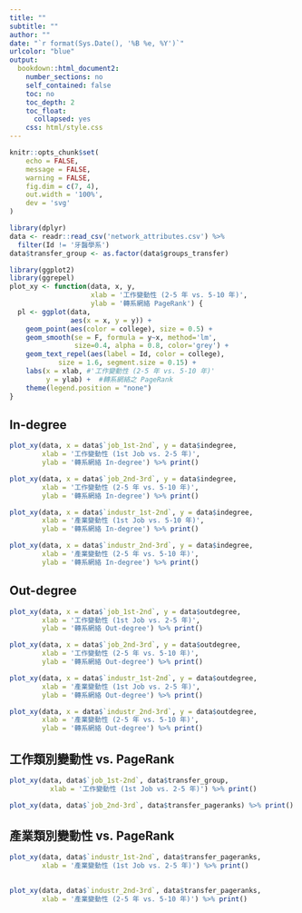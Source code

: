 ```yaml
---
title: ""
subtitle: ""
author: ""
date: "`r format(Sys.Date(), '%B %e, %Y')`"
urlcolor: "blue"
output:
  bookdown::html_document2:
    number_sections: no
    self_contained: false
    toc: no
    toc_depth: 2
    toc_float:
      collapsed: yes
    css: html/style.css
---
```


```r
knitr::opts_chunk$set(
	echo = FALSE,
	message = FALSE,
	warning = FALSE,
	fig.dim = c(7, 4),
	out.width = '100%',
	dev = 'svg'
)
```


```r
library(dplyr)
data <- readr::read_csv('network_attributes.csv') %>% 
  filter(Id != '牙醫學系')
data$transfer_group <- as.factor(data$groups_transfer)
```

```r
library(ggplot2)
library(ggrepel)
plot_xy <- function(data, x, y, 
                    xlab = '工作變動性 (2-5 年 vs. 5-10 年)',
                    ylab = '轉系網絡 PageRank') {
  pl <- ggplot(data, 
               aes(x = x, y = y)) +
    geom_point(aes(color = college), size = 0.5) +
    geom_smooth(se = F, formula = y~x, method='lm', 
                size=0.4, alpha = 0.8, color='grey') +
    geom_text_repel(aes(label = Id, color = college), 
            size = 1.6, segment.size = 0.15) +
    labs(x = xlab, #'工作變動性 (2-5 年 vs. 5-10 年)'
         y = ylab) +  #轉系網絡之 PageRank
    theme(legend.position = "none")
}
```

## In-degree

```r
plot_xy(data, x = data$`job_1st-2nd`, y = data$indegree,
        xlab = '工作變動性 (1st Job vs. 2-5 年)',
        ylab = '轉系網絡 In-degree') %>% print()
```


```r
plot_xy(data, x = data$`job_2nd-3rd`, y = data$indegree,
        xlab = '工作變動性 (2-5 年 vs. 5-10 年)',
        ylab = '轉系網絡 In-degree') %>% print()
```


```r
plot_xy(data, x = data$`industr_1st-2nd`, y = data$indegree,
        xlab = '產業變動性 (1st Job vs. 5-10 年)',
        ylab = '轉系網絡 In-degree') %>% print()
```


```r
plot_xy(data, x = data$`industr_2nd-3rd`, y = data$indegree,
        xlab = '產業變動性 (2-5 年 vs. 5-10 年)',
        ylab = '轉系網絡 In-degree') %>% print()
```


## Out-degree

```r
plot_xy(data, x = data$`job_1st-2nd`, y = data$outdegree,
        xlab = '工作變動性 (1st Job vs. 2-5 年)',
        ylab = '轉系網絡 Out-degree') %>% print()
```

```r
plot_xy(data, x = data$`job_2nd-3rd`, y = data$outdegree,
        xlab = '工作變動性 (2-5 年 vs. 5-10 年)',
        ylab = '轉系網絡 Out-degree') %>% print()
```


```r
plot_xy(data, x = data$`industr_1st-2nd`, y = data$outdegree,
        xlab = '產業變動性 (1st Job vs. 2-5 年)',
        ylab = '轉系網絡 Out-degree') %>% print()
```


```r
plot_xy(data, x = data$`industr_2nd-3rd`, y = data$outdegree,
        xlab = '產業變動性 (2-5 年 vs. 5-10 年)',
        ylab = '轉系網絡 Out-degree') %>% print()
```


## 工作類別變動性 vs. PageRank

```r
plot_xy(data, data$`job_1st-2nd`, data$transfer_group,
          xlab = '工作變動性 (1st Job vs. 2-5 年)') %>% print()
```

```r
plot_xy(data, data$`job_2nd-3rd`, data$transfer_pageranks) %>% print()
```

## 產業類別變動性 vs. PageRank

```r
plot_xy(data, data$`industr_1st-2nd`, data$transfer_pageranks,
        xlab = '產業變動性 (1st Job vs. 2-5 年)') %>% print()
  
```

```r
plot_xy(data, data$`industr_2nd-3rd`, data$transfer_pageranks,
        xlab = '產業變動性 (2-5 年 vs. 5-10 年)') %>% print()
```


